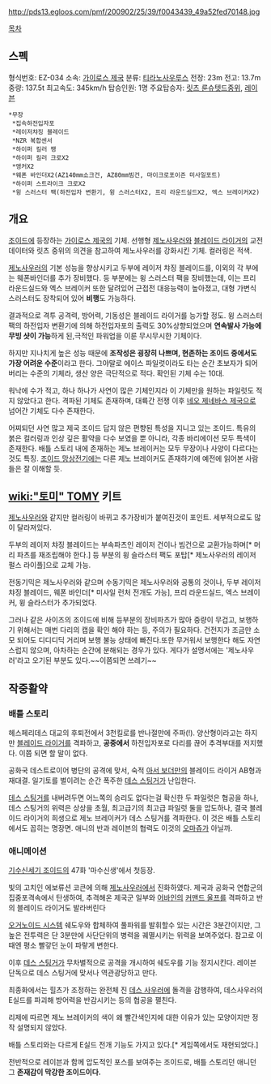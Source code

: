 http://pds13.egloos.com/pmf/200902/25/39/f0043439_49a52fed70148.jpg

[[목차]]
== 스펙 ==
형식번호: EZ-034 
소속: [[가이로스 제국]] 
분류: [[티라노사우루스]]
전장: 23m 
전고: 13.7m 
중량: 137.5t 
최고속도: 345km/h 
탑승인원: 1명
주요탑승자: [[릿츠 룬슈텟드]]중위, [[레이븐]]
 *무장
  *집속하전입자포
  *레이저챠징 블레이드
  *NZR 복합센서
  *하이퍼 킬러 팽
  *하이퍼 킬러 크로X2
  *앵커X2
  *웨폰 바인더X2(AZ140mm쇼크건, AZ80mm빔건, 마이크로포이즌 미사일포트)
  *하이퍼 스트라이크 크로X2
  *윙 스러스터 팩(하전입자 변환기, 윙 스러스터X2, 프리 라운드실드X2, 엑스 브레이커X2)

== 개요 ==
[[조이드]]에 등장하는 [[가이로스 제국]]의 기체.
선행형 [[제노사우러]]와 [[블레이드 라이거]]의 교전 데이터와 릿츠 중위의 의견을 참고하여 제노사우러를 강화시킨 기체. 컬러링은 적색.

[[제노사우러]]의 기본 성능을 향상시키고 두부에 레이저 챠징 블레이드를, 이외의 각 부에는 웨폰바인더를 추가 장비했다. 등 부분에는 윙 스러스터 팩을 장비했는데, 이는 프리 라운드실드와 엑스 브레이커 또한 달려있어 근접전 대응능력이 높아졌고, 대형 가변식 스러스터도 장착되어 있어 '''비행'''도 가능하다. 

결과적으로 격투 공격력, 방어력, 기동성은 블레이드 라이거를 능가할 정도. 윙 스러스터 팩의 하전입자 변환기에 의해 하전입자포의 출력도 30%상향되었으며 '''연속발사 가능에 무빙 샷이 가능'''하게 된,극적인 파워업을 이룬 무시무시한 기체이다.

하지만 지나치게 높은 성능 때문에 '''조작성은 굉장히 나쁘며, 현존하는 조이드 중에서도 가장 어려운 수준'''이라고 한다. 그야말로 에이스 파일럿이라도 타는 순간 초보자가 되어버리는 수준의 기체라, 생산 양은 극단적으로 적다. 확인된 기체 수는 10대. 

워낙에 수가 적고, 하나 하나가 사연이 많은 기체인지라 이 기체만을 원하는 파일럿도 적지 않았다고 한다. 격파된 기체도 존재하며, 대륙간 전쟁 이후 [[네오 제네바스 제국]]으로 넘어간 기체도 다수 존재한다.

어찌되던 사연 많고 제국 조이드 답지 않은 편향된 특성을 지니고 있는 조이드. 특유의 붉은 컬러링과 인상 깊은 활약을 다수 보였을 뿐 아니라, 각종 바리에이션 모두 특색이 존재한다. 배틀 스토리 내에 존재하는 제노 브레이커는 모두 무장이나 사양이 다르다는 것도 특징. [[조이드 망상전기]]에는 다른 제노 브레이커도 존재하기에 예전에 읽어본 사람들은 잘 이해할 듯.

== [[wiki:"토미" TOMY]] 키트 ==
[[제노사우러]]와 같지만 컬러링이 바뀌고 추가장비가 붙여진것이 포인트. 세부적으로도 많이 달라져있다.

두부의 레이저 챠징 블레이드는 부속파츠인 레이저 건이나 빔건으로 교환가능하며[* 머리 파츠를 재조립해야 한다.] 등 부분의 윙 슬라스터 팩도 포탑[* 제노사우러의 레이저 펄스 라이플]으로 교체 가능.

전동기믹은 제노사우러와 같으며 수동기믹은 제노사우러와 공통의 것이나, 두부 레이저 챠징 블레이드, 웨폰 바인더[* 미사일 런처 전개도 가능], 프리 라운드실드, 엑스 브레이커, 윙 슬라스터가 추가되었다.

그러나 같은 사이즈의 조이드에 비해 등부분의 장비파츠가 많아 중량이 무겁고, 보행하기 위해서는 매번 다리의 캡을 확인 해야 하는 등, 주의가 필요하다. 건전지가 조금만 소모 되어도 디디디딕 거리며 보행 불능 상태에 빠진다.또한 무거워서 보행한다 해도 자연스럽지 않으며, 아차하는 순간에 분해되는 경우가 있다. 
게다가 설명서에는 '제노사우러'라고 오기된 부분도 있다.~~이쯤되면 쓰레기~~

== 작중활약 ==
=== 배틀 스토리 ===
헤스페리데스 대교의 후퇴전에서 3천킬로를 반나절만에 주파(!). 
양산형이라고는 하지만 [[블레이드 라이거]]를 격파하고, '''공중에서''' 하전입자포로 다리를 끊어 추격부대를 저지했다. 이쯤 되면 할 말이 없다.

공화국 데스트로이어 병단의 공격에 맞서, 숙적 [[아서 보더만]]의 블레이드 라이거 AB형과 재대결. 일기토를 벌이려는 순간 폭주한 [[데스 스팅거]]가 난입한다.

[[데스 스팅거]]를 내버려두면 어느쪽의 승리도 없다는걸 확신한 두 파일럿은 협공을 하나, 데스 스팅거의 위력은 상상을 초월, 최고급기의 최고급 파일럿 둘을 압도하나, 결국 블레이드 라이거의 희생으로 제노 브레이커가 데스 스팅거를 격파한다. 이 것은 배틀 스토리에서도 꼽히는 명장면.
애니의 반과 레이븐의 협력도 이것의 [[오마쥬]]가 아닐까.

=== 애니메이션 ===
[[기수신세기 조이드]]의 47화 '마수신생'에서 첫등장.

빛의 고치인 에보류션 코큰에 의해 [[제노사우러]]에서 진화하였다. 제국과 공화국 연합군의 집중포격속에서 탄생하여, 추격해온 제국군 일부와 [[어바인]]의 [[커맨드 울프]]를 격파하고 반의 블레이드 라이거도 발라버린다

[[오거노이드 시스템]] 쉐도우와 합체하여 풀파워를 발휘할수 있는 시간은 3분간이지만, 그 높은 전투력은 단 3분만에 사단단위의 병력을 궤멸시키는 위력을 보여주었다. 참고로 이 때엔 평소 빨갛던 눈이 파랗게 변한다.

이후 [[데스 스팅거]]가 무차별적으로 공격을 개시하여 쉐도우를 기능 정지시킨다. 레이븐 단독으로 데스 스팅거에 맞서나 역관광당하고 만다.

최종화에서는 힐츠가 조정하는 완전체 진 [[데스 사우러]]에 돌격을 감행하여, 데스사우러의 E실드를 파괴해 방어력을 반감시키는 등의 협공을 펼친다.

리제에 따르면 제노 브레이커의 색이 왜 빨간색인지에 대한 이유가 있는 모양이지만 정작 설명되지 않았다.

배틀 스토리와는 다르게 E실드 전개 기능도 가지고 있다.[* 게임쪽에서도 재현되었다.]

전반적으로 레이븐과 함께 압도적인 포스를 보여주는 조이드로, 배틀 스토리던 애니던 그 '''존재감이 막강한 조이드이다.'''
